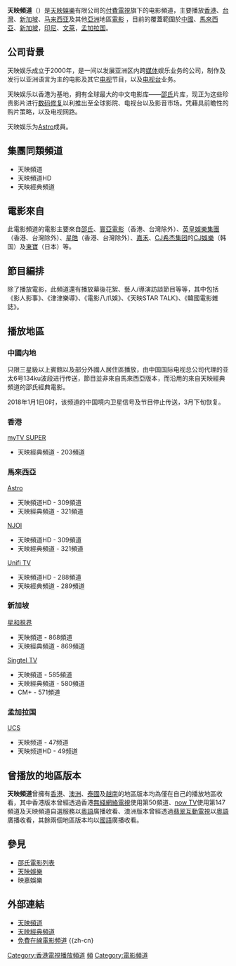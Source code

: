 {{expand|time=2010-12-19}}
{{頻道資訊
| 頻道名稱         = 天映頻道、天映频道HD <br/> {{lang|en|Celestial Movies}}, {{lang|en|Celestial Movies HD}}
| 頻道圖片尺寸     = 
| 頻道圖片名稱     = 
| 所屬國家         = {{HKG}}
| 所屬國家或地區   = {{HKG}}
| 總部所在         = 
| 播放地區         = [[香港|香港]]、[[台湾|台湾]]、[[新加坡|新加坡]]、[[馬來西亞|馬來西亞]]、[[印尼|印尼]]、[[文萊|文萊]], [[孟加拉国|孟加拉国]]                     
| 開播日期         = 2003年3月3日 (天映频道)<br>2008年4月14日 (天映經典頻道)<br>2012年3月1日 (天映频道HD)<br>2021年10月1日 (CM+)
| 停播日期         = 2021年3月15日（天映频道标清，仅[[Astro|Astro]]服务）
| 頻道語言         = 
| 頻道呼號         = '''大明星，大制作 <br/> The Bigger Stars, <br/> The Bigger Blockbusters'''
| 頻道類別         = 
| 視頻格式         = 
| 收視率           = 
| 收視率調查時間   = 
| 收視率資料來源   = 
| 頻道口號         = 
| 擁有者           = [[天映娛樂|天映娛樂有限公司]]
| 持股者           = 
| 前頻道呼號       = 
| 被取代呼號       = 
| 集團同類頻道     = '''天映經典頻道'''、'''天映頻道HD'''
| 重播服務頻道     = 
| 頻道官方網站     = http://www.celestialmovies.com/
| 備註             = 
| 無線電視供應商01 = 
| 無線電視頻道數01 = 
| 數位電視供應商01 = 
| 數位電視頻道數01 = 
| 衛星電視供應商01 = [[馬來西亞|馬來西亞]][[Astro|Astro]]
| 衛星電視頻道數01 = 309頻道 (天映频道HD) <br/> 321頻道 (天映經典頻道) 
| 衛星電視供應商02 = [[馬來西亞|馬來西亞]][[NJOI|NJOI]]
| 衛星電視頻道數02 = 309頻道 (天映频道HD) <br/> 321頻道 (天映經典頻道)
| 有線電視供應商01 = [[新加坡|新加坡]][[新加坡電視頻道列表|星和視界]]
| 有線電視頻道數01 = 868頻道<br/>869頻道 (天映經典頻道)
| 有线电视供应商02 = [[孟加拉国|孟加拉国]][[UCS|UCS]]
| 有线电视频道数02 = 47频道<br/>49频道 (天映频道HD)
| 寬頻電視供應商01 = [[新加坡|新加坡]][[新加坡電視頻道列表|Singtel TV]]
| 寬頻電視頻道數01 = 585頻道<br/>580頻道 (天映經典頻道)
| 寬頻電視供應商02  = [[马来西亚|马来西亚]][[Unifi_TV|Unifi TV]]
| 寬頻電視頻道數02  = 288频道（天映频道HD）<br>289频道（天映经典频道）
| OTT供應商01      = [[香港|香港]][[myTV_SUPER|myTV SUPER]]
| OTT頻道數01      = 203頻道 (天映經典頻道)
}}
'''天映頻道'''（{{lang-en|'''Celestial Movies'''}}）是[[天映娛樂|天映娛樂]]有限公司的[[付費電視|付費電視]]旗下的电影頻道，主要播放[[香港|香港]]、[[台灣|台灣]]、[[新加坡|新加坡]]、[[马来西亚|马来西亚]]及其他[[亞洲|亞洲]]地區[[電影|電影]] ，目前的覆蓋範圍於[[中國|中國]]、[[馬來西亞|馬來西亞]]、[[新加坡|新加坡]]，[[印尼|印尼]]、[[文萊|文萊]]，[[孟加拉国|孟加拉国]]。

==公司背景==
天映娱乐成立于2000年，是一间以发展亚洲区内跨[[媒体|媒体]]娱乐业务的公司，制作及发行以亚洲语言为主的电影及其它[[电视|电视]]节目，以及[[电视台|电视台]]业务。

天映娱乐以香港为基地，拥有全球最大的中文电影库——[[邵氏|邵氏]]片库，现正为这些珍贵影片进行[[数码修复|数码修复]]以利推出至全球影院、电视台以及影音市场。凭藉具前瞻性的购片策略，以及电视网路。

天映娱乐为[[Astro控股私人有限公司|Astro]]成員。

==集團同類頻道==
* 天映頻道
* 天映頻道HD
* 天映經典頻道

==電影來自==
此電影頻道的電影主要來自[[邵氏|邵氏]]、[[寰亞電影|寰亞電影]]（香港、台灣除外）、[[英皇娛樂集團|英皇娛樂集團]]（香港、台灣除外）、[[星皓|星皓]]（香港、台灣除外）、[[嘉禾|嘉禾]]、[[CJ希杰集团|CJ希杰集团]]的[[CJ娛樂|CJ娛樂]]（韩国）及[[東寶|東寶]]（日本）等。

==節目編排==
除了播放電影，此頻道還有播放幕後花絮、藝人/導演訪談節目等等，其中包括《影人影事》、《津津樂導》、《電影八爪娛》、《天映STAR TALK》、《韓國電影雜誌》。

==播放地區==
===中國内地===
只限三星級以上賓館以及部分外國人居住區播放，由中国国际电视总公司代理的亚太6号134ku波段进行传送，節目並非來自馬來西亞版本，而沿用的來自天映經典頻道的邵氏經典電影。

2018年1月1日0时，该频道的中国境内卫星信号及节目停止传送，3月下旬恢复。

===香港===
[[myTV_SUPER|myTV SUPER]] 
*天映經典頻道 - 203頻道

===馬來西亞===
[[Astro|Astro]] 
*天映頻道HD - 309頻道
*天映經典頻道 - 321頻道

[[NJOI|NJOI]]
*天映頻道HD - 309頻道
*天映經典頻道 - 321頻道

[[Unifi_TV|Unifi TV]]
*天映頻道HD - 288頻道
*天映經典頻道 - 289頻道

===新加坡===
[[新加坡電視頻道列表|星和視界]]
*天映頻道 - 868頻道
*天映經典頻道 - 869頻道

[[新加坡電視頻道列表|Singtel TV]]
*天映頻道 - 585頻道
*天映經典頻道 - 580頻道
*CM+ - 571頻道

===孟加拉国===
[[UCS|UCS]]
*天映频道 - 47频道
*天映频道HD - 49频道

==曾播放的地區版本==
'''天映頻道'''曾擁有[[香港|香港]]、[[澳洲|澳洲]]、[[泰國|泰國]]及[[越南|越南]]的地區版本均為僅在自己的播放地區收看，其中香港版本曾經透過香港[[無綫網絡電視|無綫網絡電視]]使用第50頻道、[[now_TV|now TV]]使用第147頻道及天映頻道自選服務以[[粵語|粵語]]廣播收看、澳洲版本曾經透過[[翡翠互動電視|翡翠互動電視]]以[[粵語|粵語]]廣播收看，其餘兩個地區版本均以[[國語|國語]]廣播收看。

==參見==
*[[邵氏電影列表|邵氏電影列表]]
*[[天映娛樂|天映娛樂]]
*映嘉娛樂

==外部連結==
*[http://www.celestialmovies.com/ 天映頻道] {{Wayback|url=http://www.celestialmovies.com/ |date=20210118231524 }}{{zh-hk}}{{zh-cn}}{{en}}
*[http://www.cmclassic.tv/ 天映經典頻道] {{Wayback|url=http://www.cmclassic.tv/ |date=20201207110504 }}{{zh-hk}}{{zh-cn}}{{en}}
*[https://primewire.mx/ 免費在線電影頻道] {{Wayback|url=https://primewire.mx/ |date=20210816154838 }}{{zh-hk}}{{zh-cn}
{{香港電視台}}

{{Television in Malaysia}}

[[Category:香港電視播放頻道|Category:香港電視播放頻道]]
[[Category:天映娛樂|頻]]
[[Category:電影頻道|Category:電影頻道]]